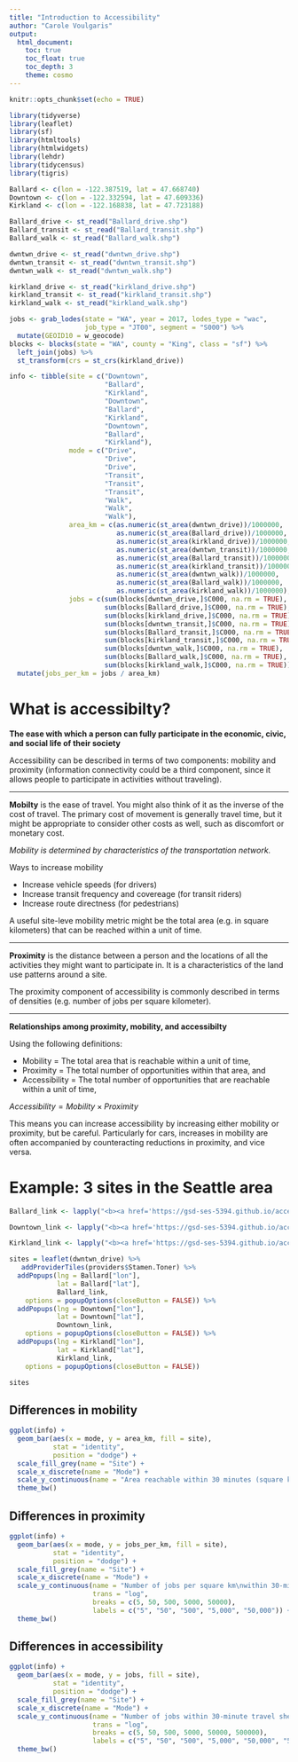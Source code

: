 ```yaml
---
title: "Introduction to Accessibility"
author: "Carole Voulgaris"
output:  
  html_document:  
    toc: true  
    toc_float: true
    toc_depth: 3
    theme: cosmo
---
```


```r
knitr::opts_chunk$set(echo = TRUE)

library(tidyverse)
library(leaflet)
library(sf)
library(htmltools)
library(htmlwidgets)
library(lehdr)
library(tidycensus)
library(tigris)

Ballard <- c(lon = -122.387519, lat = 47.668740)
Downtown <- c(lon = -122.332594, lat = 47.609336)
Kirkland <- c(lon = -122.168838, lat = 47.723188)

Ballard_drive <- st_read("Ballard_drive.shp")
Ballard_transit <- st_read("Ballard_transit.shp")
Ballard_walk <- st_read("Ballard_walk.shp")

dwntwn_drive <- st_read("dwntwn_drive.shp")
dwntwn_transit <- st_read("dwntwn_transit.shp")
dwntwn_walk <- st_read("dwntwn_walk.shp")

kirkland_drive <- st_read("kirkland_drive.shp")
kirkland_transit <- st_read("kirkland_transit.shp")
kirkland_walk <- st_read("kirkland_walk.shp")

jobs <- grab_lodes(state = "WA", year = 2017, lodes_type = "wac",
                   job_type = "JT00", segment = "S000") %>%
  mutate(GEOID10 = w_geocode)
blocks <- blocks(state = "WA", county = "King", class = "sf") %>%
  left_join(jobs) %>%
  st_transform(crs = st_crs(kirkland_drive))

info <- tibble(site = c("Downtown", 
                        "Ballard",
                        "Kirkland",
                        "Downtown", 
                        "Ballard",
                        "Kirkland",
                        "Downtown", 
                        "Ballard",
                        "Kirkland"),
               mode = c("Drive",
                        "Drive",
                        "Drive",
                        "Transit",
                        "Transit",
                        "Transit",
                        "Walk",
                        "Walk",
                        "Walk"),
               area_km = c(as.numeric(st_area(dwntwn_drive))/1000000,
                           as.numeric(st_area(Ballard_drive))/1000000,
                           as.numeric(st_area(kirkland_drive))/1000000,
                           as.numeric(st_area(dwntwn_transit))/1000000,
                           as.numeric(st_area(Ballard_transit))/1000000,
                           as.numeric(st_area(kirkland_transit))/1000000,
                           as.numeric(st_area(dwntwn_walk))/1000000,
                           as.numeric(st_area(Ballard_walk))/1000000,
                           as.numeric(st_area(kirkland_walk))/1000000),
               jobs = c(sum(blocks[dwntwn_drive,]$C000, na.rm = TRUE),
                        sum(blocks[Ballard_drive,]$C000, na.rm = TRUE),
                        sum(blocks[kirkland_drive,]$C000, na.rm = TRUE),
                        sum(blocks[dwntwn_transit,]$C000, na.rm = TRUE),
                        sum(blocks[Ballard_transit,]$C000, na.rm = TRUE),
                        sum(blocks[kirkland_transit,]$C000, na.rm = TRUE),
                        sum(blocks[dwntwn_walk,]$C000, na.rm = TRUE),
                        sum(blocks[Ballard_walk,]$C000, na.rm = TRUE),
                        sum(blocks[kirkland_walk,]$C000, na.rm = TRUE))) %>%
  mutate(jobs_per_km = jobs / area_km)
```
# What is accessibilty?

**The ease with which a person can fully participate in the economic, civic, and social life of their society**

Accessibility can be described in terms of two components: mobility and proximity (information connectivity could be a third component, since it allows people to participate in activities without traveling). 

***

**Mobilty** is the ease of travel. You might also think of it as the inverse of the cost of travel. The primary cost of movement is generally travel time, but it might be appropriate to consider other costs as well, such as discomfort or monetary cost.

*Mobility is determined by characteristics of the transportation network.* 

Ways to increase mobility

* Increase vehicle speeds (for drivers)
* Increase transit frequency and covereage (for transit riders)
* Increase route directness (for pedestrians)

A useful site-leve mobility metric might be the total area (e.g. in square kilometers) that can be reached within a unit of time.

***

**Proximity** is the distance between a person and the locations of all the activities they might want to participate in. It is a characteristics of the land use patterns around a site.

The proximity component of accessibility is commonly described in terms of densities (e.g. number of jobs per square kilometer). 

***

**Relationships among proximity, mobility, and accessibilty**

Using the following definitions:

* Mobility = The total area that is reachable within a unit of time,
* Proximity = The total number of opportunities within that area, and
* Accessibility = The total number of opportunities that are reachable within a unit of time,

$Accessibility = Mobility\times Proximity$

This means you can increase accessibility by increasing either mobility or proximity, but be careful. Particularly for cars, increases in mobility are often accompanied by counteracting reductions in proximity, and vice versa. 

# Example: 3 sites in the Seattle area
```r
Ballard_link <- lapply("<b><a href='https://gsd-ses-5394.github.io/accessibilty/ballard.html' target='_blank'>Ballard</a></b>", htmltools::HTML)

Downtown_link <- lapply("<b><a href='https://gsd-ses-5394.github.io/accessibilty/downtown.html' target='_blank'>Downtown</a></b>", htmltools::HTML)

Kirkland_link <- lapply("<b><a href='https://gsd-ses-5394.github.io/accessibilty/kirkland.html' target='_blank'>Kirkland</a></b>", htmltools::HTML)

sites = leaflet(dwntwn_drive) %>%
   addProviderTiles(providers$Stamen.Toner) %>%
  addPopups(lng = Ballard["lon"],
            lat = Ballard["lat"], 
            Ballard_link,
    options = popupOptions(closeButton = FALSE)) %>%
  addPopups(lng = Downtown["lon"],
            lat = Downtown["lat"], 
            Downtown_link,
    options = popupOptions(closeButton = FALSE)) %>%
  addPopups(lng = Kirkland["lon"],
            lat = Kirkland["lat"], 
            Kirkland_link,
    options = popupOptions(closeButton = FALSE)) 

sites
```

## Differences in mobility
```r
ggplot(info) +
  geom_bar(aes(x = mode, y = area_km, fill = site), 
           stat = "identity",
           position = "dodge") +
  scale_fill_grey(name = "Site") +
  scale_x_discrete(name = "Mode") +
  scale_y_continuous(name = "Area reachable within 30 minutes (square km)") +
  theme_bw()
```

## Differences in proximity
```r
ggplot(info) +
  geom_bar(aes(x = mode, y = jobs_per_km, fill = site), 
           stat = "identity",
           position = "dodge") +
  scale_fill_grey(name = "Site") +
  scale_x_discrete(name = "Mode") +
  scale_y_continuous(name = "Number of jobs per square km\nwithin 30-minute travel shed", 
                     trans = "log", 
                     breaks = c(5, 50, 500, 5000, 50000),
                     labels = c("5", "50", "500", "5,000", "50,000")) +
  theme_bw()
```

## Differences in accessibility
```r
ggplot(info) +
  geom_bar(aes(x = mode, y = jobs, fill = site), 
           stat = "identity",
           position = "dodge") +
  scale_fill_grey(name = "Site") +
  scale_x_discrete(name = "Mode") +
  scale_y_continuous(name = "Number of jobs within 30-minute travel shed", 
                     trans = "log", 
                     breaks = c(5, 50, 500, 5000, 50000, 500000),
                     labels = c("5", "50", "500", "5,000", "50,000", "500,000")) +
  theme_bw()
```